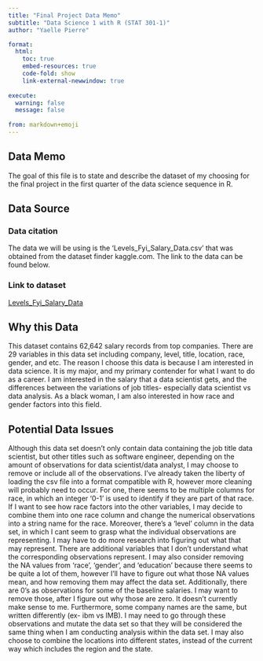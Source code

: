 ```yaml
---
title: "Final Project Data Memo"
subtitle: "Data Science 1 with R (STAT 301-1)"
author: "Yaelle Pierre"

format:
  html:
    toc: true
    embed-resources: true
    code-fold: show
    link-external-newwindow: true
    
execute:
  warning: false
  message: false
  
from: markdown+emoji 
---
```


## Data Memo

The goal of this file is to state and describe the dataset of my choosing for the final project in the first quarter of the data science sequence in R.

## Data Source

### Data citation 
The data we will be using is the 'Levels_Fyi_Salary_Data.csv' that was obtained from the dataset finder kaggle.com. The link to the data can be found below.

### Link to dataset
[Levels_Fyi_Salary_Data](https://www.kaggle.com/datasets/jackogozaly/data-science-and-stem-salaries?resource=download)

## Why this Data

This dataset contains 62,642 salary records from top companies. There are 29 variables in this data set including company, level, title, location, race, gender, and etc. The reason I choose this data is because I am interested in data science. It is my major, and my primary contender for what I want to do as a career. I am interested in the salary that a data scientist gets, and the differences between the variations of job titles- especially data scientist vs data analysis. As a black woman, I am also interested in how race and gender factors into this field. 

## Potential Data Issues

Although this data set doesn't only contain data containing the job title data scientist, but other titles such as software engineer, depending on the amount of observations for data scientist/data analyst, I may choose to remove or include all of the observations. I've already taken the liberty of loading the csv file into a format compatible with R, however more cleaning will probably need to occur. For one, there seems to be multiple columns for race, in which an integer '0-1' is used to identify if they are part of that race. If I want to see how race factors into the other variables, I may decide to combine them into one race column and change the numerical observations into a string name for the race. Moreover, there's a 'level' column in the data set, in which I cant seem to grasp what the individual observations are representing. I may have to do more research into figuring out what that may represent. There are additional variables that I don't understand what the corresponding observations represent. I may also consider removing the NA values from 'race', 'gender', and 'education' because there seems to be quite a lot of them, however I'll have to figure out what those NA values mean, and how removing them may affect the data set. Additionally, there are 0's as observations for some of the baseline salaries. I may want to remove those, after I figure out why those are zero. It doesn't currently make sense to me. Furthermore, some company names are the same, but written differently (ex- ibm vs IMB). I may need to go through these observations and mutate the data set so that they will be considered the same thing when I am conducting analysis within the data set. I may also choose to combine the locations into different states, instead of the current way which includes the region and the state. 
